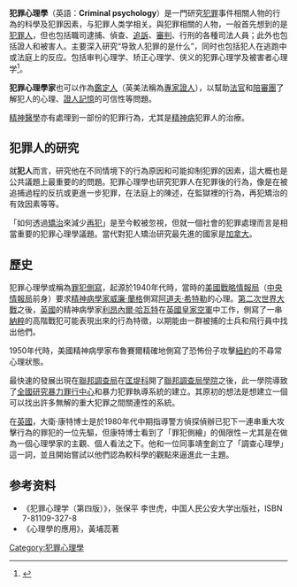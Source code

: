 {{犯罪學}}
'''犯罪心理學'''（英語：'''Criminal psychology'''）是一門研究[[犯罪|犯罪]]事件相關人物的行為的科學及犯罪因素，与犯罪人类学相关。與犯罪相關的人物，一般首先想到的是[[犯人|犯罪人]]，但也包括職司逮捕、偵查、[[追訴|追訴]]、[[審判|審判]]、行刑的各種司法人員；此外也包括證人和被害人。主要深入研究“导致人犯罪的是什么”，同时也包括犯人在逃跑中或法庭上的反应。包括审判心理学、矫正心理学、侠义的犯罪心理学及被害者心理学<ref>{{Cite web |url=https://spiketren.gitbooks.io/psy101/ch16/crime.html |title=犯罪心理學（psychology of criminal) |access-date=2019-01-20 |archive-date=2019-01-20 |archive-url=https://web.archive.org/web/20190120093724/https://spiketren.gitbooks.io/psy101/ch16/crime.html |dead-url=no }}</ref>。

'''犯罪心理學家'''也可以作為[[鑑定人|鑑定人]]（英美法稱為[[專家證人|專家證人]]），以幫助[[法官|法官]]和[[陪審團|陪審團]]了解犯人的心理、[[證人|證人]][[記憶|記憶]]的可信性等問題。

[[精神醫學|精神醫學]]亦有處理到一部份的犯罪行為，尤其是[[精神病|精神病]]犯罪人的治療。

==犯罪人的研究==
就'''犯人'''而言，研究他在不同情境下的行為原因和可能抑制犯罪的因素，這大概也是公共議題上最重要的的問題。犯罪心理學也研究犯罪人在犯罪後的行為，像是在被追捕過程的反抗或更進一步犯罪，在法庭上的陳述，在監獄裡的行為，再犯矯治的有效因素等等。

「如何透過[[矯治模式|矯治]]來減少[[再犯|再犯]]」是至今較被忽視，但就一個社會的犯罪處理而言是相當重要的犯罪心理學議題。當代對犯人矯治研究最先進的國家是[[加拿大|加拿大]]。

== 歷史 ==
{{Psychology}}

犯罪心理學或稱為[[罪犯側寫|罪犯側寫]]，起源於1940年代時，當時的[[美國|美國]][[戰略情報局|戰略情報局]]（[[中央情報局|中央情報局]]前身）要求[[精神病學家|精神病學家]][[威廉·蘭格|威廉·蘭格]]側寫[[阿道夫·希特勒|阿道夫·希特勒]]的心理。[[第二次世界大戰|第二次世界大戰]]之後，[[英國|英國]]的精神病學家[[利昂內爾·哈瓦特|利昂內爾·哈瓦特]]在[[英國皇家空軍|英國皇家空軍]]中工作，側寫了一串[[納粹|納粹]]的高階戰犯可能表現出來的行為特徵，以期能由一群被捕的士兵和飛行員中找出他們。

1950年代時，美國精神病學家布魯賽爾精確地側寫了恐怖份子攻擊[[紐約|紐約]]的不尋常心理狀態。

最快速的發展出現在[[聯邦調查局|聯邦調查局]]在[[匡堤科|匡堤科]]開了[[聯邦調查局學院|聯邦調查局學院]]之後，此一學院導致了[[全國研究暴力罪行中心|全國研究暴力罪行中心]]和暴力犯罪執導系統的建立。其原初的想法是想建立一個可以找出許多無解的重大犯罪之間關連性的系統。

在[[英國|英國]]，大衛·康特博士是於1980年代中期指導警方偵探偵辦已犯下一連串重大攻擊行為的罪犯的一位先驅，但康特博士看到了「罪犯側繪」的侷限性－尤其是在做為一個心理學家的主觀、個人看法之下。他和一位同事靖奎創立了「調查心理學」這一詞，並且開始嘗試以他們認為較科學的觀點來逼進此一主題。

== 参考资料 ==
* 《犯罪心理学（第四版）》，张保平 李世虎，中国人民公安大学出版社，ISBN 7-81109-327-8
*《心理學的應用》，黃埔蕊著

{{Authority control}}
[[Category:犯罪心理學|Category:犯罪心理學]]
